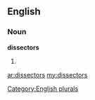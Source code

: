 ==English==

===Noun===
'''dissectors'''

# {{plural of|[[dissector]]}}

[[Category:English plurals]]

[[ar:dissectors]]
[[my:dissectors]]